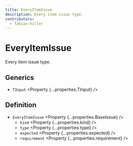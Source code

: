```yaml
---
title: EveryItemIssue
description: Every item issue type.
contributors:
  - fabian-hiller
---
```



# EveryItemIssue

Every item issue type.

## Generics

- `TInput` <Property {...properties.TInput} />

## Definition

- `EveryItemIssue` <Property {...properties.BaseIssue} />
  - `kind` <Property {...properties.kind} />
  - `type` <Property {...properties.type} />
  - `expected` <Property {...properties.expected} />
  - `requirement` <Property {...properties.requirement} />
